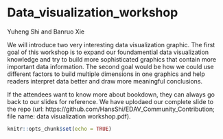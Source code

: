 # Data_visualization_workshop

Yuheng Shi and Banruo Xie

We will introduce two very interesting data visualization graphic. The first goal of this workshop is to expand our foundamential data visualization knowledge and try to build more sophisticated graphics that contain more important data information. The second goal would be how we could use different factors to build multiple dimensions in one graphics and help readers interpret data better and draw more meaningful conclusions.

If the attendees want to know more about bookdown, they can always go back to our slides for reference. We have uplodaed our complete slide to the repo (url: https://github.com/HansShi/EDAV_Community_Contribution; file name: data visualization workshop.pdf).

```r
knitr::opts_chunk$set(echo = TRUE)
```


